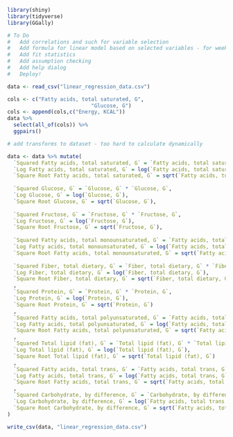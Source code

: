 ```r
library(shiny)
library(tidyverse)
library(GGally)

# To Do
#   Add correlations and such for variable selection
#   Add formula for linear model based on selected variables - for week 1
#   Add fit statistics
#   Add assumption checking
#   Add help dialog
#   Deploy!

data <- read_csv("linear_regression_data.csv")
```

```r
cols <- c("Fatty acids, total saturated, G",
                           "Glucose, G")
cols <- append(cols,c("Energy, KCAL"))
data %>%
  select(all_of(cols)) %>% 
  ggpairs()
```

```r
# add transforms to dataset - too hard to calculate dynamically

data <- data %>% mutate(
  `Squared Fatty acids, total saturated, G` = `Fatty acids, total saturated, G` * `Fatty acids, total saturated, G`,
  `Log Fatty acids, total saturated, G` = log(`Fatty acids, total saturated, G`),
  `Square Root Fatty acids, total saturated, G` = sqrt(`Fatty acids, total saturated, G`),
  
  `Squared Glucose, G` = `Glucose, G` * `Glucose, G`,
  `Log Glucose, G` = log(`Glucose, G`),
  `Square Root Glucose, G` = sqrt(`Glucose, G`),
  
  `Squared Fructose, G` = `Fructose, G` * `Fructose, G`,
  `Log Fructose, G` = log(`Fructose, G`),
  `Square Root Fructose, G` = sqrt(`Fructose, G`),
  
  `Squared Fatty acids, total monounsaturated, G` = `Fatty acids, total monounsaturated, G` * `Fatty acids, total monounsaturated, G`,
  `Log Fatty acids, total monounsaturated, G` = log(`Fatty acids, total monounsaturated, G`),
  `Square Root Fatty acids, total monounsaturated, G` = sqrt(`Fatty acids, total monounsaturated, G`),
  
  `Squared Fiber, total dietary, G` = `Fiber, total dietary, G` * `Fiber, total dietary, G`,
  `Log Fiber, total dietary, G` = log(`Fiber, total dietary, G`),
  `Square Root Fiber, total dietary, G` = sqrt(`Fiber, total dietary, G`)
  ,
  `Squared Protein, G` = `Protein, G` * `Protein, G`,
  `Log Protein, G` = log(`Protein, G`),
  `Square Root Protein, G` = sqrt(`Protein, G`)
  ,
  `Squared Fatty acids, total polyunsaturated, G` = `Fatty acids, total polyunsaturated, G` * `Fatty acids, total polyunsaturated, G`,
  `Log Fatty acids, total polyunsaturated, G` = log(`Fatty acids, total polyunsaturated, G`),
  `Square Root Fatty acids, total polyunsaturated, G` = sqrt(`Fatty acids, total polyunsaturated, G`)
  ,
  `Squared Total lipid (fat), G` = `Total lipid (fat), G` * `Total lipid (fat), G`,
  `Log Total lipid (fat), G` = log(`Total lipid (fat), G`),
  `Square Root Total lipid (fat), G` = sqrt(`Total lipid (fat), G`)
  ,
  `Squared Fatty acids, total trans, G` = `Fatty acids, total trans, G` * `Fatty acids, total trans, G`,
  `Log Fatty acids, total trans, G` = log(`Fatty acids, total trans, G`),
  `Square Root Fatty acids, total trans, G` = sqrt(`Fatty acids, total trans, G`)
  ,
  `Squared Carbohydrate, by difference, G` = `Carbohydrate, by difference, G` * `Carbohydrate, by difference, G`,
  `Log Carbohydrate, by difference, G` = log(`Fatty acids, total trans, G`),
  `Square Root Carbohydrate, by difference, G` = sqrt(`Fatty acids, total trans, G`)
)
```

```r
write_csv(data, "linear_regression_data.csv")
```

